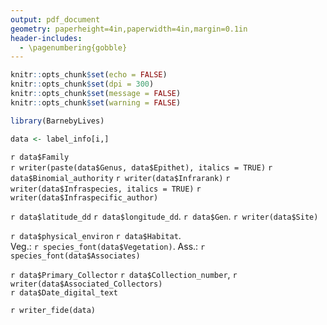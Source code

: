 ```yaml
---
output: pdf_document
geometry: paperheight=4in,paperwidth=4in,margin=0.1in
header-includes:
  - \pagenumbering{gobble}
---
```


```r
knitr::opts_chunk$set(echo = FALSE)
knitr::opts_chunk$set(dpi = 300) 
knitr::opts_chunk$set(message = FALSE)
knitr::opts_chunk$set(warning = FALSE)
```

```r
library(BarnebyLives)
```

```r
data <- label_info[i,]
```

\fontsize{14pt}{14pt}
\begin{center}
\textbf{Seeds of Success}
\end{center}
\fontsize{12pt}{12pt}

`r data$Family`  
`r writer(paste(data$Genus, data$Epithet), italics = TRUE)` `r data$Binomial_authority` `r writer(data$Infrarank)` `r writer(data$Infraspecies, italics = TRUE)` `r writer(data$Infraspecific_author)` 

\vspace*{\fill}
\fontsize{10pt}{10pt}
`r data$latitude_dd` `r data$longitude_dd`. `r data$Gen`. `r writer(data$Site)` 

`r data$physical_environ` `r data$Habitat`.  
Veg.: `r species_font(data$Vegetation)`. Ass.: `r species_font(data$Associates)`

\vspace*{\fill}
\fontsize{12pt}{12pt}

`r data$Primary_Collector` `r data$Collection_number`,  `r writer(data$Associated_Collectors)`  
`r data$Date_digital_text` 

`r writer_fide(data)`
